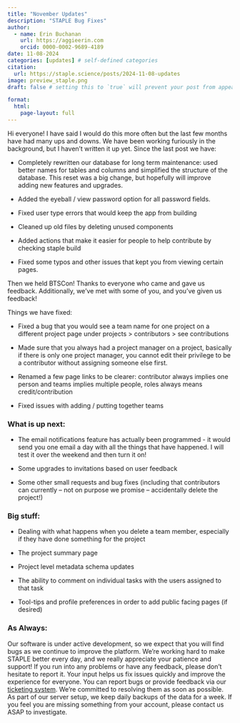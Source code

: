 ```yaml
---
title: "November Updates"
description: "STAPLE Bug Fixes"
author:
  - name: Erin Buchanan
    url: https://aggieerin.com
    orcid: 0000-0002-9689-4189
date: 11-08-2024
categories: [updates] # self-defined categories
citation: 
  url: https://staple.science/posts/2024-11-08-updates
image: preview_staple.png
draft: false # setting this to `true` will prevent your post from appearing on your listing page until you're ready!

format: 
  html:
    page-layout: full
---
```


Hi everyone! I have said I would do this more often but the last few months have had many ups and downs. We have been working furiously in the background, but I haven't written it up yet. Since the last post we have:

-   Completely rewritten our database for long term maintenance: used better names for tables and columns and simplified the structure of the database. This reset was a big change, but hopefully will improve adding new features and upgrades.

-   Added the eyeball / view password option for all password fields. 

-   Fixed user type errors that would keep the app from building 

-   Cleaned up old files by deleting unused components 

-   Added actions that make it easier for people to help contribute by checking staple build 

-   Fixed some typos and other issues that kept you from viewing certain pages. 

Then we held BTSCon! Thanks to everyone who came and gave us feedback. Additionally, we’ve met with some of you, and you’ve given us feedback! 

Things we have fixed:

-   Fixed a bug that you would see a team name for one project on a different project page under projects \> contributors \> see contributions

-   Made sure that you always had a project manager on a project, basically if there is only one project manager, you cannot edit their privilege to be a contributor without assigning someone else first. 

-   Renamed a few page links to be clearer: contributor always implies one person and teams implies multiple people, roles always means credit/contribution 

-   Fixed issues with adding / putting together teams 

### What is up next:

-   The email notifications feature has actually been programmed - it would send you one email a day with all the things that have happened. I will test it over the weekend and then turn it on! 

-   Some upgrades to invitations based on user feedback

-   Some other small requests and bug fixes (including that contributors can currently – not on purpose we promise – accidentally delete the project!) 

### Big stuff:

-   Dealing with what happens when you delete a team member, especially if they have done something for the project

-   The project summary page

-   Project level metadata schema updates

-   The ability to comment on individual tasks with the users assigned to that task 

-   Tool-tips and profile preferences in order to add public facing pages (if desired)

### As Always:

Our software is under active development, so we expect that you will find bugs as we continue to improve the platform. We're working hard to make STAPLE better every day, and we really appreciate your patience and support! If you run into any problems or have any feedback, please don't hesitate to report it. Your input helps us fix issues quickly and improve the experience for everyone. You can report bugs or provide feedback via our <a href="mailto:staple.helpdesk@gmail.com">ticketing system</a>. We're committed to resolving them as soon as possible. As part of our server setup, we keep daily backups of the data for a week. If you feel you are missing something from your account, please contact us ASAP to investigate.
